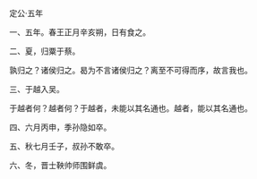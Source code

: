 

定公·五年

一、五年。春王正月辛亥朔，日有食之。

二、夏，归粟于蔡。

孰归之？诸侯归之。曷为不言诸侯归之？离至不可得而序，故言我也。

三、于越入吴。

于越者何？越者何？于越者，未能以其名通也。越者，能以其名通也。

四、六月丙申，季孙隐如卒。

五、秋七月壬子，叔孙不敢卒。

六、冬，晋士鞅帅师围鲜虞。


